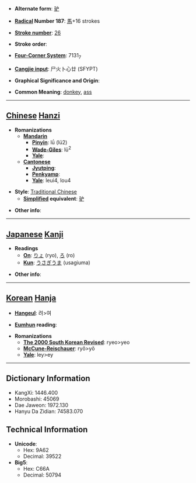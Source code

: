 * '''Alternate form''': [[驴]]

* '''[[Wiktionary:Chinese radical index| Radical]] Number 187''': [[Wiktionary:Chinese radical index 馬|馬]]+16 strokes

* '''[[Wiktionary:Chinese total strokes index|Stroke number]]''': [[Wiktionary:Chinese total strokes index 26|26]]

* '''Stroke order''': 

* '''[[Wiktionary:Chinese four corner index|Four-Corner System]]''': 7131<sub>7</sub>

* '''[[Wiktionary:Chinese Cangjie index|Cangjie input]]''': 尸火卜心廿 (SFYPT)

* '''Graphical Significance and Origin''': 

* '''Common Meaning''': [[donkey]], [[ass]]

----

== [[Chinese]] [[Hanzi]] ==

* '''Romanizations'''
** '''[[Mandarin]]'''
*** '''[[Pinyin]]''': lǘ (lü2)
*** '''[[Wade-Giles]]''': lü<sup>2</sup>
*** '''[[Yale]]''': 
** '''[[Cantonese]]'''
*** '''[[Jyutping]]''':
*** '''[[Penkyamp]]''': 
*** '''[[Yale]]''': leui4, lou4

* '''Style''': [[Traditional Chinese]] 
** '''[[Simplified Chinese|Simplified]] equivalent''': [[驴]]

* '''Other info''': 

----

== [[Japanese]] [[Kanji]] ==

* '''Readings'''
** '''[[On]]''': [[りょ]] (ryo), [[ろ]] (ro)
** '''[[Kun]]''': [[うさぎうま]] (usagiuma)

* '''Other info''':  

----

== [[Korean]] [[Hanja]] ==

* '''[[Hangeul]]''': 려>여

* '''[[Eumhun]] reading''': 

* '''Romanizations'''
** '''[[The 2000 South Korean Revised Romanization|The 2000 South Korean Revised]]''': ryeo>yeo
** '''[[McCune-Reischauer]]''': ryŏ>yŏ
** '''[[Yale]]''': ley>ey

----

== Dictionary Information ==

* KangXi: 1446.400
* Morobashi: 45069
* Dae Jaweon: 1972.130
* Hanyu Da Zidian: 74583.070

== Technical Information ==

* '''Unicode''':
** Hex: 9A62
** Decimal: 39522
* '''Big5''':
** Hex: C66A
** Decimal: 50794
